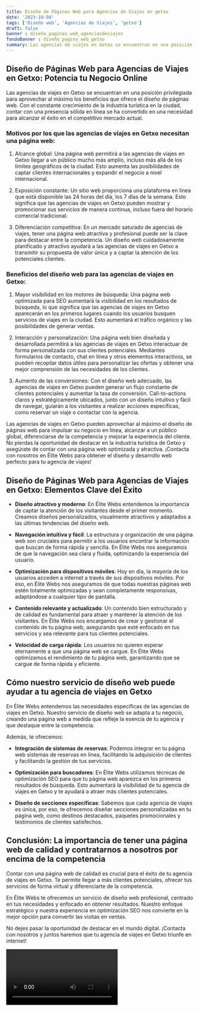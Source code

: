 ```yaml
---
title: Diseño de Páginas Web para Agencias de Viajes en getxo
date: '2023-10-04'
tags: ['Diseño web', 'Agencias de Viajes', 'getxo']
draft: false
banner : diseño_paginas_web_agenciasdeviajes
fondoBanner : diseño_pagina_web_getxo
summary: Las agencias de viajes en Getxo se encuentran en una posición privilegiada para aprovechar al máximo los beneficios que ofrece el diseño de páginas web. Con el constante crecimiento de la industria turística en la ciudad, contar con una presencia sólida en línea se ha convertido en una necesidad para alcanzar el éxito en el competitivo mercado actual.
---
```


## Diseño de Páginas Web para Agencias de Viajes en Getxo: Potencia tu Negocio Online

Las agencias de viajes en Getxo se encuentran en una posición privilegiada para aprovechar al máximo los beneficios que ofrece el diseño de páginas web. Con el constante crecimiento de la industria turística en la ciudad, contar con una presencia sólida en línea se ha convertido en una necesidad para alcanzar el éxito en el competitivo mercado actual.

### Motivos por los que las agencias de viajes en Getxo necesitan una página web:

1. Alcance global: Una página web permitirá a las agencias de viajes en Getxo llegar a un público mucho más amplio, incluso más allá de los límites geográficos de la ciudad. Esto aumenta las posibilidades de captar clientes internacionales y expandir el negocio a nivel internacional.

2. Exposición constante: Un sitio web proporciona una plataforma en línea que está disponible las 24 horas del día, los 7 días de la semana. Esto significa que las agencias de viajes en Getxo pueden mostrar y promocionar sus servicios de manera continua, incluso fuera del horario comercial tradicional.

3. Diferenciación competitiva: En un mercado saturado de agencias de viajes, tener una página web atractiva y profesional puede ser la clave para destacar entre la competencia. Un diseño web cuidadosamente planificado y atractivo ayudará a las agencias de viajes en Getxo a transmitir su propuesta de valor única y a captar la atención de los potenciales clientes.

### Beneficios del diseño web para las agencias de viajes en Getxo:

1. Mayor visibilidad en los motores de búsqueda: Una página web optimizada para SEO aumentará la visibilidad en los resultados de búsqueda, lo que significa que las agencias de viajes en Getxo aparecerán en los primeros lugares cuando los usuarios busquen servicios de viajes en la ciudad. Esto aumentará el tráfico orgánico y las posibilidades de generar ventas.

2. Interacción y personalización: Una página web bien diseñada y desarrollada permitirá a las agencias de viajes en Getxo interactuar de forma personalizada con sus clientes potenciales. Mediantes formularios de contacto, chat en línea y otros elementos interactivos, se pueden recopilar datos útiles para personalizar las ofertas y obtener una mejor comprensión de las necesidades de los clientes.

3. Aumento de las conversiones: Con el diseño web adecuado, las agencias de viajes en Getxo pueden generar un flujo constante de clientes potenciales y aumentar la tasa de conversión. Call-to-actions claros y estratégicamente ubicados, junto con un diseño intuitivo y fácil de navegar, guiarán a los visitantes a realizar acciones específicas, como reservar un viaje o contactar con la agencia.

Las agencias de viajes en Getxo pueden aprovechar al máximo el diseño de páginas web para impulsar su negocio en línea, alcanzar a un público global, diferenciarse de la competencia y mejorar la experiencia del cliente. No pierdas la oportunidad de destacar en la industria turística de Getxo y asegúrate de contar con una página web optimizada y atractiva. ¡Contacta con nosotros en Élite Webs para obtener el diseño y desarrollo web perfecto para tu agencia de viajes!

<GifSeo />

<Cta />

## Diseño de Páginas Web para Agencias de Viajes en Getxo: Elementos Clave del Éxito

- **Diseño atractivo y moderno**: En Élite Webs entendemos la importancia de captar la atención de los visitantes desde el primer momento. Creamos diseños personalizados, visualmente atractivos y adaptados a las últimas tendencias del diseño web.

- **Navegación intuitiva y fácil**: La estructura y organización de una página web son cruciales para permitir a los usuarios encontrar la información que buscan de forma rápida y sencilla. En Élite Webs nos aseguramos de que la navegación sea clara y fluida, optimizando la experiencia del usuario.

- **Optimización para dispositivos móviles**: Hoy en día, la mayoría de los usuarios acceden a internet a través de sus dispositivos móviles. Por eso, en Élite Webs nos aseguramos de que todas nuestras páginas web estén totalmente optimizadas y sean completamente responsivas, adaptándose a cualquier tipo de pantalla.

- **Contenido relevante y actualizado**: Un contenido bien estructurado y de calidad es fundamental para atraer y mantener la atención de los visitantes. En Élite Webs nos encargamos de crear y gestionar el contenido de tu página web, asegurando que esté enfocado en tus servicios y sea relevante para tus clientes potenciales.

- **Velocidad de carga rápida**: Los usuarios no quieren esperar eternamente a que una página web se cargue. En Élite Webs optimizamos el rendimiento de tu página web, garantizando que se cargue de forma rápida y eficiente.

## Cómo nuestro servicio de diseño web puede ayudar a tu agencia de viajes en Getxo

En Élite Webs entendemos las necesidades específicas de las agencias de viajes en Getxo. Nuestro servicio de diseño web se adapta a tu negocio, creando una página web a medida que refleje la esencia de tu agencia y que destaque entre la competencia.

Además, te ofrecemos:

- **Integración de sistemas de reservas**: Podemos integrar en tu página web sistemas de reservas en línea, facilitando la adquisición de clientes y facilitando la gestión de tus servicios.

- **Optimización para buscadores**: En Élite Webs utilizamos técnicas de optimización SEO para que tu página web aparezca en los primeros resultados de búsqueda. Esto aumentará la visibilidad de tu agencia de viajes en Getxo y te ayudará a atraer más clientes potenciales.

- **Diseño de secciones específicas**: Sabemos que cada agencia de viajes es única, por eso, te ofrecemos diseñar secciones personalizadas en tu página web, como destinos destacados, paquetes promocionales y testimonios de clientes satisfechos.

## Conclusión: La importancia de tener una página web de calidad y contratarnos a nosotros por encima de la competencia

Contar con una página web de calidad es crucial para el éxito de tu agencia de viajes en Getxo. Te permite llegar a más clientes potenciales, ofrecer tus servicios de forma virtual y diferenciarte de la competencia.

En Élite Webs te ofrecemos un servicio de diseño web profesional, centrado en tus necesidades y enfocado en obtener resultados. Nuestro enfoque estratégico y nuestra experiencia en optimización SEO nos convierte en la mejor opción para convertir las visitas en ventas.

No dejes pasar la oportunidad de destacar en el mundo digital. ¡Contacta con nosotros y juntos haremos que tu agencia de viajes en Getxo triunfe en internet!

<Video />

<CtaBot job='Agencias de Viajes' city='getxo'/>

<Gmaps query='getxo+españa+maps' />